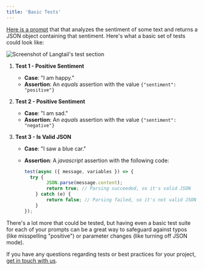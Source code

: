```yaml
---
title: 'Basic Tests'
---
```

[Here is a prompt](https://app.langtail.com/playground?shareid=U_-cFxHZwq) that that analyzes the sentiment of some text and returns a JSON object containing that sentiment. Here's what a basic set of tests could look like:

![Screenshot of Langtail's test section](/images/tests/overview/screenshot.png)

1. **Test 1 - Positive Sentiment**
    - **Case**: "I am happy."
    - **Assertion**: An *equals* assertion with the value `{"sentiment": "positive"}`

1. **Test 2 - Positive Sentiment**
    - **Case**: "I am sad."
    - **Assertion**: An *equals* assertion with the value `{"sentiment": "negative"}`

1. **Test 3 - Is Valid JSON**
    - **Case**: "I saw a blue car."
    - **Assertion**: A *javascript* assertion with the following code:

        ```javascript
        test(async ({ message, variables }) => {
          try {
                JSON.parse(message.content);
                return true; // Parsing succeeded, so it's valid JSON
            } catch (e) {
                return false; // Parsing failed, so it's not valid JSON
            }
        });
        ```

There's a lot more that could be tested, but having even a basic test suite for each of your prompts can be a great way to safeguard against typos (like misspelling "positive") or parameter changes (like turning off JSON mode).

If you have any questions regarding tests or best practices for your project, [get in touch with us](/support/get-help).
